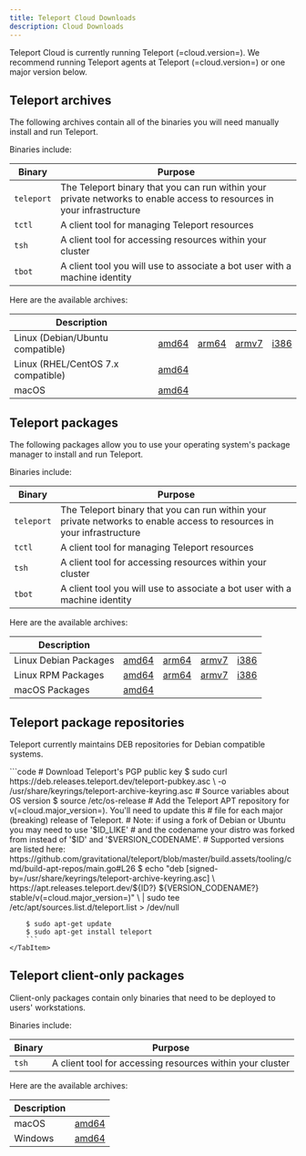 ```yaml
---
title: Teleport Cloud Downloads
description: Cloud Downloads
---
```


Teleport Cloud is currently running Teleport (=cloud.version=). We recommend
running Teleport agents at Teleport (=cloud.version=) or one major version
below.

## Teleport archives

The following archives contain all of the binaries you will need manually
install and run Teleport.

Binaries include:

|Binary|Purpose|
|---|---|
|`teleport`|The Teleport binary that you can run within your private networks to enable access to resources in your infrastructure|
|`tctl`| A client tool for managing Teleport resources|
|`tsh`| A client tool for accessing resources within your cluster|
|`tbot`| A client tool you will use to associate a bot user with a machine identity|

Here are the available archives:

Description                        | | | | |
-----------------------------------|-|-|-|-|
Linux (Debian/Ubuntu compatible)   | [amd64](https://get.gravitational.com/teleport-ent-v(=cloud.version=)-linux-amd64-bin.tar.gz) | [arm64](https://get.gravitational.com/teleport-ent-v(=cloud.version=)-linux-arm64-bin.tar.gz) | [armv7](https://get.gravitational.com/teleport-ent-v(=cloud.version=)-linux-arm-bin.tar.gz) | [i386](https://get.gravitational.com/teleport-ent-v(=cloud.version=)-linux-386-bin.tar.gz) |
Linux (RHEL/CentOS 7.x compatible) | [amd64](https://get.gravitational.com/teleport-ent-v(=cloud.version=)-linux-amd64-centos7-bin.tar.gz) |
macOS                              | [amd64](https://get.gravitational.com/teleport-ent-v(=cloud.version=)-darwin-amd64-bin.tar.gz) |

## Teleport packages

The following packages allow you to use your operating system's package manager
to install and run Teleport.

Binaries include:

|Binary|Purpose|
|---|---|
|`teleport`|The Teleport binary that you can run within your private networks to enable access to resources in your infrastructure|
|`tctl`| A client tool for managing Teleport resources|
|`tsh`| A client tool for accessing resources within your cluster|
|`tbot`| A client tool you will use to associate a bot user with a machine identity|

Here are the available archives:

Description                        | | | | |
-----------------------------------|-|-|-|-|
Linux Debian Packages              | [amd64](https://get.gravitational.com/teleport-ent_(=cloud.version=)_amd64.deb) | [arm64](https://get.gravitational.com/teleport-ent_(=cloud.version=)_arm64.deb) | [armv7](https://get.gravitational.com/teleport-ent_(=cloud.version=)_arm.deb) | [i386](https://get.gravitational.com/teleport-ent_(=cloud.version=)_i386.deb) |
Linux RPM Packages                 | [amd64](https://get.gravitational.com/teleport-ent-(=cloud.version=)-1.x86_64.rpm) | [arm64](https://get.gravitational.com/teleport-ent-(=cloud.version=)-1.arm64.rpm) | [armv7](https://get.gravitational.com/teleport-ent-(=cloud.version=)-1.arm.rpm) | [i386](https://get.gravitational.com/teleport-ent-(=cloud.version=)-1.i386.rpm) |
macOS Packages                     | [amd64](https://get.gravitational.com/teleport-ent-(=cloud.version=).pkg) |

## Teleport package repositories

Teleport currently maintains DEB repositories for Debian compatible systems.

<Tabs>
    <TabItem label="Debian/Ubuntu (DEB)">
        ```code
        # Download Teleport's PGP public key
        $ sudo curl https://deb.releases.teleport.dev/teleport-pubkey.asc \
          -o /usr/share/keyrings/teleport-archive-keyring.asc
        # Source variables about OS version
        $ source /etc/os-release
        # Add the Teleport APT repository for v(=cloud.major_version=). You'll need to update this
        # file for each major (breaking) release of Teleport.
        # Note: if using a fork of Debian or Ubuntu you may need to use '$ID_LIKE'
        # and the codename your distro was forked from instead of '$ID' and '$VERSION_CODENAME'.
        # Supported versions are listed here: https://github.com/gravitational/teleport/blob/master/build.assets/tooling/cmd/build-apt-repos/main.go#L26
        $ echo "deb [signed-by=/usr/share/keyrings/teleport-archive-keyring.asc] \
          https://apt.releases.teleport.dev/${ID?} ${VERSION_CODENAME?} stable/v(=cloud.major_version=)" \
        | sudo tee /etc/apt/sources.list.d/teleport.list > /dev/null

        $ sudo apt-get update
        $ sudo apt-get install teleport
        ```
    </TabItem>
</Tabs>

## Teleport client-only packages

Client-only packages contain only binaries that need to be deployed to users'
workstations.

Binaries include:

|Binary|Purpose|
|---|---|
|`tsh`|A client tool for accessing resources within your cluster|

Here are the available archives:

Description                        | |
-----------------------------------|-|
macOS                              | [amd64](https://get.gravitational.com/tsh-(=cloud.version=).pkg) |
Windows                            | [amd64](https://get.gravitational.com/teleport-v(=cloud.version=)-windows-amd64-bin.zip) |
